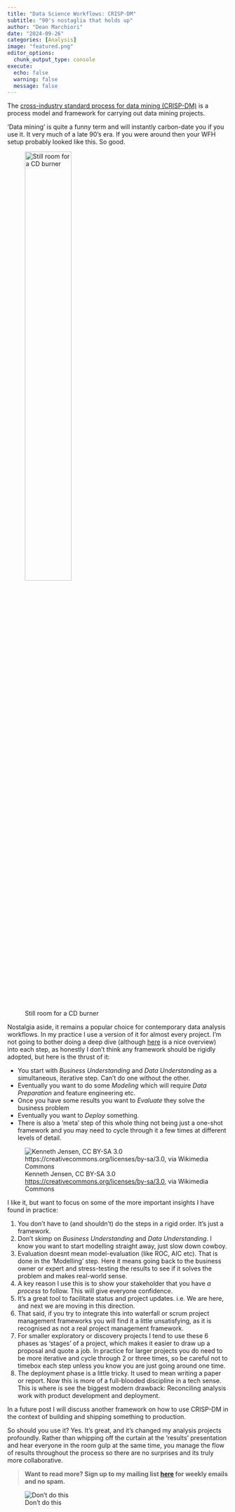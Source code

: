 ```yaml
---
title: "Data Science Workflows: CRISP-DM"  
subtitle: "90's nostaglia that holds up"
author: "Dean Marchiori"
date: "2024-09-26"
categories: [Analysis]
image: "featured.png"
editor_options: 
  chunk_output_type: console
execute: 
  echo: false
  warning: false 
  message: false
---  
```


The [cross-industry standard process for data mining (CRISP-DM)](https://en.wikipedia.org/wiki/Cross-industry_standard_process_for_data_mining) is a process model and
framework for carrying out data mining projects. 

'Data mining' is quite a funny term and will instantly carbon-date you if you use it. It
very much of a late 90's era. If you were around then your WFH setup probably looked
like this. So good. 

![Still room for a CD burner](PC.png){width=50%}

Nostalgia aside, it remains a popular choice for contemporary data analysis workflows. 
In my practice I use a version of it for almost every project. I'm not going to bother
doing a deep dive (although [here](http://www.cs.unibo.it/~danilo.montesi/CBD/Beatriz/10.1.1.198.5133.pdf) is a nice overview) into each step, as honestly I don't think any framework should
be rigidly adopted, but here is the thrust of it: 

- You start with *Business Understanding* and *Data Understanding* as a simultaneous,
iterative step. Can't do one without the other. 
- Eventually you want to do some *Modeling* which will require *Data Preparation*
and feature engineering etc. 
- Once you have some results you want to *Evaluate* they solve the business problem
- Eventually you want to *Deploy* something. 
- There is also a 'meta' step of this whole thing not being just a one-shot framework and
you may need to cycle through it a few times at different levels of detail. 

![Kenneth Jensen, CC BY-SA 3.0 <https://creativecommons.org/licenses/by-sa/3.0>, via Wikimedia Commons](crisp.png)

I like it, but want to focus on some of the more important insights I have found in 
practice: 

1) You don't have to (and shouldn't) do the steps in a rigid order. It's just a framework. 
2) Don't skimp on *Business Understanding* and *Data Understanding*. I know you want to start modelling
straight away, just slow down cowboy.  
2) Evaluation doesnt mean model-evaluation (like ROC, AIC etc). That is done in the 'Modelling' step. Here it means
going back to the business owner or expert and stress-testing the results to see if it solves
the problem and makes real-world sense. 
3) A key reason I use this is to show your stakeholder that you have *a process* to follow. This will give everyone confidence. 
4) It's a great tool to facilitate status and project updates. i.e. We are here, and next we are moving in this direction.  
4) That said, if you try to integrate this into waterfall or scrum project management frameworks you will find it a little 
unsatisfying, as it is recognised as not a real project management framework. 
5) For smaller exploratory or discovery projects I tend to use these 6 phases as 'stages' of a project, which makes it easier to draw up a proposal and quote a job. In practice for larger projects you do need to be more iterative and cycle through 2 or three times, so be careful not to timebox each step unless you know you are just going around one time.    
6) The deployment phase is a little tricky. It used to mean writing a paper or report. Now this is more
of a full-blooded discipline in a tech sense. This is where is see the biggest modern drawback: Reconciling analysis work with product development and deployment.   

In a future post I will discuss another framework on how to use CRISP-DM in the context of building and shipping something to production. 

So should you use it? Yes. It's great, and it's changed my analysis projects profoundly. Rather than whipping off the curtain at the 'results' presentation and hear everyone in the room gulp at the same time, you manage the flow of results throughout the process so there are no surprises and its truly more collaborative.    

>**Want to read more? Sign up to my mailing list [here](https://www.wavedatalabs.com.au/) for weekly emails and no spam.** 

![Don't do this](featured.png)